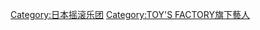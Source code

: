 {{catmore}}
{{Commonscat|Mr.Children}}

{{DEFAULTSORT:Mr.Children}}
[[Category:日本摇滚乐团|Category:日本摇滚乐团]]
[[Category:TOY'S_FACTORY旗下藝人|Category:TOY'S FACTORY旗下藝人]]
